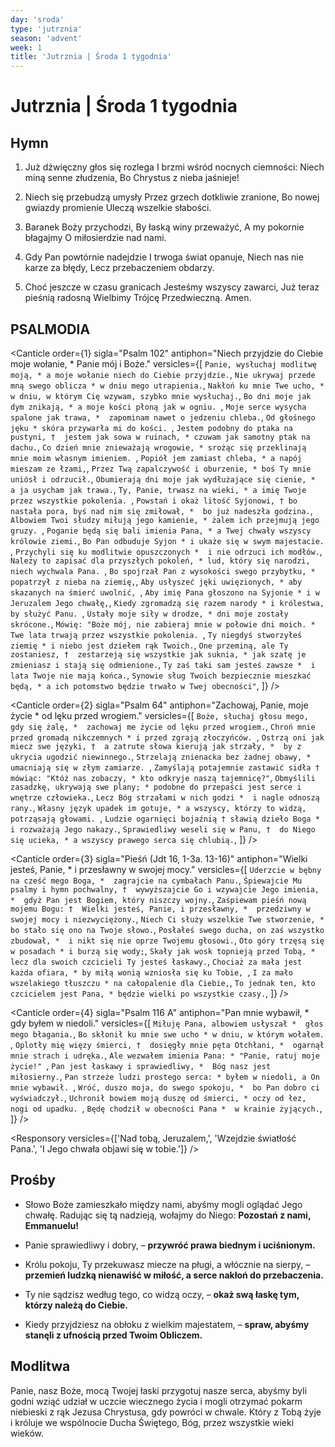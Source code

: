 ```yaml
---
day: 'sroda'
type: 'jutrznia'
season: 'advent'
week: 1
title: 'Jutrznia | Środa 1 tygodnia'
---
```


# Jutrznia | Środa 1 tygodnia

<OpeningVersicle />

## Hymn

1. Już dźwięczny głos się rozlega
   I brzmi wśród nocnych ciemności:
   Niech miną senne złudzenia,
   Bo Chrystus z nieba jaśnieje!

2. Niech się przebudzą umysły
   Przez grzech dotkliwie zranione,
   Bo nowej gwiazdy promienie
   Uleczą wszelkie słabości.

3. Baranek Boży przychodzi,
   By łaską winy przeważyć,
   A my pokornie błagajmy
   O miłosierdzie nad nami.

4. Gdy Pan powtórnie nadejdzie
   I trwoga świat opanuje,
   Niech nas nie karze za błędy,
   Lecz przebaczeniem obdarzy.

5. Choć jeszcze w czasu granicach
   Jesteśmy wszyscy zawarci,
   Już teraz pieśnią radosną
   Wielbimy Trójcę Przedwieczną. Amen.

## PSALMODIA


<Canticle
  order={1}
  sigla="Psalm 102"
  antiphon="Niech przyjdzie do Ciebie moje wołanie, * Panie mój i Boże."
  versicles={[
    `Panie, wysłuchaj modlitwę moją, *
a moje wołanie niech do Ciebie przyjdzie.`,
    `Nie ukrywaj przede mną swego oblicza *
w dniu mego utrapienia.`,
    `Nakłoń ku mnie Twe ucho, *
w dniu, w którym Cię wzywam, szybko mnie wysłuchaj.`,
    `Bo dni moje jak dym znikają, *
a moje kości płoną jak w ogniu. `,
    `Moje serce wysycha spalone jak trawa, * 
zapominam nawet o jedzeniu chleba.`,
    `Od głośnego jęku *
skóra przywarła mi do kości. `,
    `Jestem podobny do ptaka na pustyni, † 
jestem jak sowa w ruinach, *
czuwam jak samotny ptak na dachu.`,
    `Co dzień mnie znieważają wrogowie, *
srożąc się przeklinają mnie moim własnym imieniem. `,
    `Popiół jem zamiast chleba, *
a napój mieszam ze łzami,`,
    `Przez Twą zapalczywość i oburzenie, *
boś Ty mnie uniósł i odrzucił.`,
    `Obumierają dni moje jak wydłużające się cienie, * 
a ja usycham jak trawa.`,
    `Ty, Panie, trwasz na wieki, *
a imię Twoje przez wszystkie pokolenia. `,
    `Powstań i okaż litość Syjonowi, †
bo nastała pora, byś nad nim się zmiłował, * 
bo już nadeszła godzina.`,
    `Albowiem Twoi słudzy miłują jego kamienie, *
żalem ich przejmują jego gruzy. `,
    `Poganie będą się bali imienia Pana, *
a Twej chwały wszyscy królowie ziemi.`,
    `Bo Pan odbuduje Syjon *
i ukaże się w swym majestacie. `,
    `Przychyli się ku modlitwie opuszczonych * 
i nie odrzuci ich modłów.`,
    `Należy to zapisać dla przyszłych pokoleń, *
lud, który się narodzi, niech wychwala Pana. `,
    `Bo spojrzał Pan z wysokości swego przybytku, * 
popatrzył z nieba na ziemię,`,
    `Aby usłyszeć jęki uwięzionych, *
aby skazanych na śmierć uwolnić, `,
    `Aby imię Pana głoszono na Syjonie *
i w Jeruzalem Jego chwałę,`,
    `Kiedy zgromadzą się razem narody *
i królestwa, by służyć Panu. `,
    `Ustały moje siły w drodze, *
dni moje zostały skrócone.`,
    `Mówię: "Boże mój, nie zabieraj mnie w połowie dni moich. *
Twe lata trwają przez wszystkie pokolenia. `,
    `Ty niegdyś stworzyłeś ziemię *
i niebo jest dziełem rąk Twoich.`,
    `One przeminą, ale Ty zostaniesz, † 
zestarzeją się wszystkie jak suknia, *
jak szatę je zmieniasz i stają się odmienione.`,
    `Ty zaś taki sam jesteś zawsze * 
i lata Twoje nie mają końca.`,
    `Synowie sług Twoich bezpiecznie mieszkać będą, *
a ich potomstwo będzie trwało w Twej obecności"`,
  ]}
/>

<Canticle
  order={2}
  sigla="Psalm 64"
  antiphon="Zachowaj, Panie, moje życie * od lęku przed wrogiem."
  versicles={[
    `Boże, słuchaj głosu mego, gdy się żalę, * 
zachowaj me życie od lęku przed wrogiem.`,
    `Chroń mnie przed gromadą nikczemnych *
i przed zgrają złoczyńców. `,
    `Ostrzą oni jak miecz swe języki, † 
a zatrute słowa kierują jak strzały, * 
by z ukrycia ugodzić niewinnego.`,
    `Strzelają znienacka bez żadnej obawy, *
umacniają się w złym zamiarze. `,
    `Zamyślają potajemnie zastawić sidła † 
mówiąc: "Któż nas zobaczy, *
kto odkryje naszą tajemnicę?"`,
    `Obmyślili zasadzkę, ukrywają swe plany; *
podobne do przepaści jest serce i wnętrze człowieka.`,
    `Lecz Bóg strzałami w nich godzi * 
i nagle odnoszą rany.`,
    `Własny język upadek im gotuje, *
a wszyscy, którzy to widzą, potrząsają głowami. `,
    `Ludzie ogarnięci bojaźnią †
sławią dzieło Boga *
i rozważają Jego nakazy.`,
    `Sprawiedliwy weseli się w Panu, † 
do Niego się ucieka, *
a wszyscy prawego serca się chlubią.`,
  ]}
/>

<Canticle
  order={3}
  sigla="Pieśń (Jdt 16, 1-3a. 13-16)"
  antiphon="Wielki jesteś, Panie, * i przesławny w swojej mocy."
  versicles={[
    `Uderzcie w bębny na cześć mego Boga, * 
zagrajcie na cymbałach Panu.`,
    `Śpiewajcie Mu psalmy i hymn pochwalny, † 
wywyższajcie Go i wzywajcie Jego imienia, * 
gdyż Pan jest Bogiem, który niszczy wojny.`,
    `Zaśpiewam pieśń nową mojemu Bogu: † 
Wielki jesteś, Panie, i przesławny, * 
przedziwny w swojej mocy i niezwyciężony.`,
    `Niech Ci służy wszelkie Twe stworzenie, *
bo stało się ono na Twoje słowo.`,
    `Posłałeś swego ducha, on zaś wszystko zbudował, * 
i nikt się nie oprze Twojemu głosowi.`,
    `Oto góry trzęsą się w posadach *
i burzą się wody;`,
    `Skały jak wosk topnieją przed Tobą, * 
lecz dla swoich czcicieli Ty jesteś łaskawy.`,
    `Chociaż za mała jest każda ofiara, *
by miłą wonią wzniosła się ku Tobie, `,
    `I za mało wszelakiego tłuszczu *
na całopalenie dla Ciebie,`,
    `To jednak ten, kto czcicielem jest Pana, *
będzie wielki po wszystkie czasy.`,
  ]}
/>

<Canticle
  order={4}
  sigla="Psalm 116 A"
  antiphon="Pan mnie wybawił, * gdy byłem w niedoli."
  versicles={[
    `Miłuję Pana, albowiem usłyszał * 
głos mego błagania.`,
    `Bo skłonił ku mnie swe ucho *
w dniu, w którym wołałem. `,
    `Oplotły mię więzy śmierci, † 
dosięgły mnie pęta Otchłani, * 
ogarnął mnie strach i udręka.`,
    `Ale wezwałem imienia Pana: *
"Panie, ratuj moje życie!" `,
    `Pan jest łaskawy i sprawiedliwy, * 
Bóg nasz jest miłosierny.`,
    `Pan strzeże ludzi prostego serca: *
byłem w niedoli, a On mnie wybawił. `,
    `Wróć, duszo moja, do swego spokoju, * 
bo Pan dobro ci wyświadczył.`,
    `Uchronił bowiem moją duszę od śmierci, *
oczy od łez, nogi od upadku. `,
    `Będę chodził w obecności Pana * 
w krainie żyjących.`,
  ]}
/>

<Passage sigla="Iz 7, 14-15" passage="Oto Panna pocznie i porodzi Syna, i nazwie Go imieniem Emmanuel. Śmietanę i miód spożywać On będzie, aż się nauczy odrzucać zło, a wybierać dobro." />

<Responsory versicles={['Nad tobą, Jeruzalem,', 'Wzejdzie światłość Pana.', 'I Jego chwała objawi się w tobie.']} />

<Benedictus antiphon="Prawo wyjdzie z Syjonu * i z Jeruzalem słowo Pana." />

## Prośby

- Słowo Boże zamieszkało między nami, abyśmy mogli oglądać Jego chwałę. Radując się tą nadzieją, wołajmy do Niego: **Pozostań z nami, Emmanuelu!**

- Panie sprawiedliwy i dobry, – **przywróć prawa biednym i uciśnionym.**

- Królu pokoju, Ty przekuwasz miecze na pługi, a włócznie na sierpy, – **przemień ludzką nienawiść w miłość, a serce nakłoń do przebaczenia.**

- Ty nie sądzisz według tego, co widzą oczy, – **okaż swą łaskę tym, którzy należą do Ciebie.**

- Kiedy przyjdziesz na obłoku z wielkim majestatem, – **spraw, abyśmy stanęli z ufnością przed Twoim Obliczem.**

<CustomIntercessions type="lauds" />

<KyrieEleison />

<LordsPrayer />

## Modlitwa

Panie, nasz Boże, mocą Twojej łaski przygotuj nasze serca, abyśmy byli godni wziąć udział w uczcie wiecznego życia i mogli otrzymać pokarm niebieski z rąk Jezusa Chrystusa, gdy powróci w chwale. Który z Tobą żyje i króluje we wspólnocie Ducha Świętego, Bóg, przez wszystkie wieki wieków.

<Amen />

<BlessingAndConcludingVersicle  />

